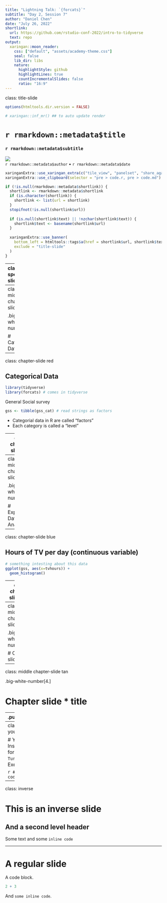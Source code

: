 ```yaml
---
title: "Lightning Talk: `{forcats}`"
subtitle: "Day 2, Session 7"
author: "Daniel Chen"
date: "July 26, 2022"
shortlink:
  url: https://github.com/rstudio-conf-2022/intro-to-tidyverse
  text: repo
output:
  xaringan::moon_reader:
    css: ["default", "assets/academy-theme.css"]
    seal: false
    lib_dir: libs
    nature:
      highlightStyle: github
      highlightLines: true
      countIncrementalSlides: false
      ratio: "16:9"
---
```


class: title-slide

```r
options(htmltools.dir.version = FALSE)

# xaringan::inf_mr() ## to auto update render
```

# `r rmarkdown::metadata$title`

### `r rmarkdown::metadata$subtitle`

<div class="title-footer">
  <img src="images/academy-logo.png">
  <div> `r rmarkdown::metadata$author` • `r rmarkdown::metadata$date`</div>
</div>


```r
xaringanExtra::use_xaringan_extra(c("tile_view", "panelset", "share_again"))
xaringanExtra::use_clipboard(selector = "pre > code.r, pre > code.md")

if (!is.null(rmarkdown::metadata$shortlink)) {
  shortlink <- rmarkdown::metadata$shortlink
  if (is.character(shortlink)) {
    shortlink <- list(url = shortlink)
  }
  stopifnot(!is.null(shortlink$url))
  
  if (is.null(shortlink$text) || !nzchar(shortlink$text)) {
    shortlink$text <- basename(shortlink$url)
  }
  
  xaringanExtra::use_banner(
    bottom_left = htmltools::tags$a(href = shortlink$url, shortlink$text),
    exclude = "title-slide"
  )
}
```

---
class: speaker-slide

# `r rmarkdown::metadata$author`

<!-- You can copy the image link address from your github profile to use as the src link below --> 

<img style="border-radius: 50%;" src="https://pbs.twimg.com/profile_images/1167606938726731776/45nojZYy_400x400.jpg" width="200px"/>

.speaker-links[
  [`r fontawesome::fa("github")` chendaniely](https://github.com/chendaniely)    
  [`r fontawesome::fa("twitter")` chendaniely](https://twitter.com/chendaniely)   
  [`r fontawesome::fa("link")` daniel.rbind.io](https://daniel.rbind.io)
]

---
class: middle chapter-slide red

.big-white-number[1.]

# Categorical Data

---
class: chapter-slide red

## Categorical Data

```r
library(tidyverse)
library(forcats) # comes in tidyverse
```

General Social survey

```r
gss <- tibble(gss_cat) # read strings as factors
```

- Categorial data in R are called "factors"
- Each category is called a "level"

---
class: chapter-slide red

## General Social survey

```r
gss
```

---
class: middle chapter-slide blue

.big-white-number[2.]

# Exploratory Data Analysis

---
class: chapter-slide blue

## Hours of TV per day (continuous variable)

```r
# something intesting about this data
ggplot(gss, aes(x=tvhours)) +
  geom_histogram()
```

---
class: chapter-slide blue

## Marital Status (categorical variable)

```r
# looking at a categorical variable
ggplot(gss, aes(x=marital)) +
  geom_bar()

```


---
class: middle chapter-slide green

.big-white-number[3.]

# Chapter slide * title 

---
class: middle chapter-slide tan

.big-white-number[4.]

# Chapter slide * title 


---
.pull-left[

```r
.
├── directory tree example
├── _site/ #<<
├── _site.yml 
├── index.Rmd 
├── schedule.Rmd 
├── lab01.Rmd 
└── lab02.Rmd 
```
]

.pull-right[
<img src="https://www.rstudio.com/academy/academy-steps-milestones.jpg">
]


---
class: your-turn

# Your Turn
Instructions for a "`Your Turn`" Exercise

```r
# some code
1 + 1
```

---

class: inverse

# This is an inverse slide
## And a second level header
Some text and some `inline code`

---

# A regular slide

A code block. 

```r
2 + 3
```

And `some inline code`.

